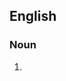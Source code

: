 ==English==

===Noun===
{{head|en|noun form|head=[[hearts]] of [[gold]]}}

# {{plural of|en|heart of gold}}